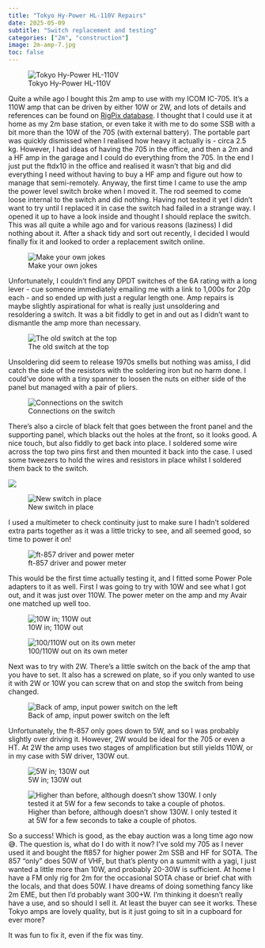 ```yaml
---
title: "Tokyo Hy-Power HL-110V Repairs"
date: 2025-05-09
subtitle: "Switch replacement and testing"
categories: ["2m", "construction"]
image: 2m-amp-7.jpg
toc: false
---
```


![Tokyo Hy-Power HL-110V](2m-amp-11.jpg)

Quite a while ago I bought this 2m amp to use with my ICOM IC-705. It's a 110W amp that can be driven by either 10W or 2W, and lots of details and references can be found on [RigPix database](https://www.rigpix.com/poweramps/tokyohypower_hl110v.htm). I thought that I could use it at home as my 2m base station, or even take it with me to do some SSB with a bit more than the 10W of the 705 (with external battery). The portable part was quickly dismissed when I realised how heavy it actually is - circa 2.5 kg. However, I had ideas of having the 705 in the office, and then a 2m and a HF amp in the garage and I could do everything from the 705. In the end I just put the ftdx10 in the office and realised it wasn't that big and did everything I need without having to buy a HF amp and figure out how to manage that semi-remotely. Anyway, the first time I came to use the amp the power level switch broke when I moved it. The rod seemed to come loose internal to the switch and did nothing. Having not tested it yet I didn't want to try until I replaced it in case the switch had failed in a strange way. I opened it up to have a look inside and thought I should replace the switch. This was all quite a while ago and for various reasons (laziness) I did nothing about it. After a shack tidy and sort out recently, I decided I would finally fix it and looked to order a replacement switch online.

![Make your own jokes](2m-amp-1.jpg)

Unfortunately, I couldn't find any DPDT switches of the 6A rating with a long lever - cue someone immediately emailing me with a link to 1,000s for 20p each - and so ended up with just a regular length one. Amp repairs is maybe slightly aspirational for what is really just unsoldering and resoldering a switch. It was a bit fiddly to get in and out as I didn't want to dismantle the amp more than necessary.

![The old switch at the top](2m-amp-14.jpg)

Unsoldering did seem to release 1970s smells but nothing was amiss, I did catch the side of the resistors with the soldering iron but no harm done. I could've done with a tiny spanner to loosen the nuts on either side of the panel but managed with a pair of pliers.

![Connections on the switch](2m-amp-13.jpg)

There's also a circle of black felt that goes between the front panel and the supporting panel, which blacks out the holes at the front, so it looks good. A nice touch, but also fiddly to get back into place. I soldered some wire across the top two pins first and then mounted it back into the case. I used some tweezers to hold the wires and resistors in place whilst I soldered them back to the switch.

![](2m-amp-2.jpg)

![New switch in place](2m-amp-3.jpg)

I used a multimeter to check continuity just to make sure I hadn't soldered extra parts together as it was a little tricky to see, and all seemed good, so time to power it on!

![ft-857 driver and power meter](2m-amp-7.jpg)

This would be the first time actually testing it, and I fitted some Power Pole adapters to it as well. First I was going to try with 10W and see what I got out, and it was just over 110W. The power meter on the amp and my Avair one matched up well too.

![10W in; 110W out](2m-amp-8.jpg)

![100/110W out on its own meter](2m-amp-9.jpg)

Next was to try with 2W. There's a little switch on the back of the amp that you have to set. It also has a screwed on plate, so if you only wanted to use it with 2W or 10W you can screw that on and stop the switch from being changed.

![Back of amp, input power switch on the left](2m-amp-10.jpg)

Unfortunately, the ft-857 only goes down to 5W, and so I was probably slightly over driving it. However, 2W would be ideal for the 705 or even a HT. At 2W the amp uses two stages of amplification but still yields 110W, or in my case with 5W driver, 130W out.

![5W in; 130W out](2m-amp-5.jpg)

![Higher than before, although doesn't show 130W. I only tested it at 5W for a few seconds to take a couple of photos.](2m-amp-6.jpg)

So a success! Which is good, as the ebay auction was a long time ago now 😅. The question is, what do I do with it now? I've sold my 705 as I never used it and bought the ft857 for higher power 2m SSB and HF for SOTA. The 857 "only" does 50W of VHF, but that's plenty on a summit with a yagi, I just wanted a little more than 10W, and probably 20-30W is sufficient. At home I have a FM only rig for 2m for the occasional SOTA chase or brief chat with the locals, and that does 50W. I have dreams of doing something fancy like 2m EME, but then I'd probably want 300+W. I'm thinking it doesn't really have a use, and so should I sell it. At least the buyer can see it works. These Tokyo amps are lovely quality, but is it just going to sit in a cupboard for ever more?

It was fun to fix it, even if the fix was tiny.
